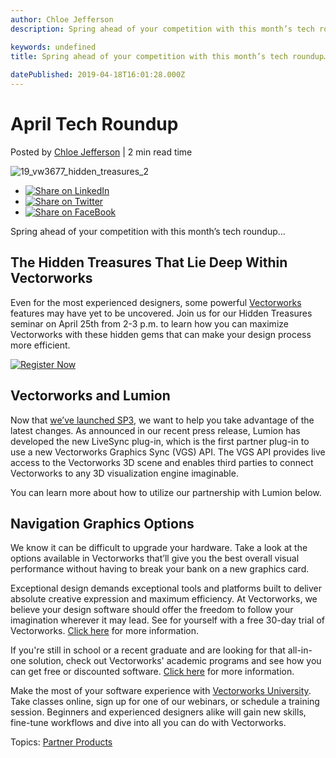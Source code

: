 ```yaml
---
author: Chloe Jefferson
description: Spring ahead of your competition with this month’s tech roundup… 

keywords: undefined
title: Spring ahead of your competition with this month’s tech roundup… 
 
datePublished: 2019-04-18T16:01:28.000Z
---
```

  

# April Tech Roundup

 Posted by [Chloe Jefferson](https://blog.vectorworks.net/author/chloe-jefferson) | 2 min read time 

![19_vw3677_hidden_treasures_2](https://blog.vectorworks.net/hubfs/19_vw3677_hidden_treasures_2.jpg) 

* [![Share on LinkedIn](https://2659751.fs1.hubspotusercontent-na1.net/hubfs/2659751/michaelDemo/share-LI.png)](http://www.linkedin.com/shareArticle?mini=true&url=https%3A%2F%2Fblog.vectorworks.net%2Ftech-roundup-april)
* [![Share on Twitter](https://2659751.fs1.hubspotusercontent-na1.net/hubfs/2659751/michaelDemo/share-TW.png)](https://www.twitter.com/share?text=April%20Tech%20Roundup&url=https%3A%2F%2Fblog.vectorworks.net%2Ftech-roundup-april&via=PMGTweets)
* [![Share on FaceBook](https://2659751.fs1.hubspotusercontent-na1.net/hubfs/2659751/michaelDemo/share-FB.png)](https://www.facebook.com/sharer/sharer.php?u=https%3A%2F%2Fblog.vectorworks.net%2Ftech-roundup-april)

Spring ahead of your competition with this month’s tech roundup…

## The Hidden Treasures That Lie Deep Within Vectorworks

Even for the most experienced designers, some powerful [Vectorworks](https://www.vectorworks.net/en?utm%5Fcampaign=blog&utm%5Fsource=intext&utm%5Fmedium=planetvectorworks&utm%5Fcontent=techroundup0418) features may have yet to be uncovered. Join us for our Hidden Treasures seminar on April 25th from 2-3 p.m. to learn how you can maximize Vectorworks with these hidden gems that can make your design process more efficient.

[![Register Now](https://no-cache.hubspot.com/cta/default/3018241/a7142a42-0375-4a01-9531-c41c56627732.png)](https://cta-redirect.hubspot.com/cta/redirect/3018241/a7142a42-0375-4a01-9531-c41c56627732) 

## Vectorworks and Lumion

Now that [we’ve launched SP3](https://www.vectorworks.net/news/press-releases/vectorworks-inc-announces-lumion-live-sync-rendering-linked-panoramas-and-my-virtual-rig-advancement?utm%5Fcampaign=blog&utm%5Fsource=intext&utm%5Fmedium=planetvectorworks&utm%5Fcontent=techroundup0418), we want to help you take advantage of the latest changes. As announced in our recent press release, Lumion has developed the new LiveSync plug-in, which is the first partner plug-in to use a new Vectorworks Graphics Sync (VGS) API. The VGS API provides live access to the Vectorworks 3D scene and enables third parties to connect Vectorworks to any 3D visualization engine imaginable.

You can learn more about how to utilize our partnership with Lumion below.

## Navigation Graphics Options

We know it can be difficult to upgrade your hardware. Take a look at the options available in Vectorworks that’ll give you the best overall visual performance without having to break your bank on a new graphics card. 

Exceptional design demands exceptional tools and platforms built to deliver absolute creative expression and maximum efficiency. At Vectorworks, we believe your design software should offer the freedom to follow your imagination wherever it may lead. See for yourself with a free 30-day trial of Vectorworks. [Click here](https://www.vectorworks.net/trial/form) for more information.

If you're still in school or a recent graduate and are looking for that all-in-one solution, check out Vectorworks' academic programs and see how you can get free or discounted software. [Click here](https://www.vectorworks.net/en-US/education) for more information.

Make the most of your software experience with [Vectorworks University](https://university.vectorworks.net/). Take classes online, sign up for one of our webinars, or schedule a training session. Beginners and experienced designers alike will gain new skills, fine-tune workflows and dive into all you can do with Vectorworks.

 Topics: [Partner Products](https://blog.vectorworks.net/topic/partner-products) 

  
